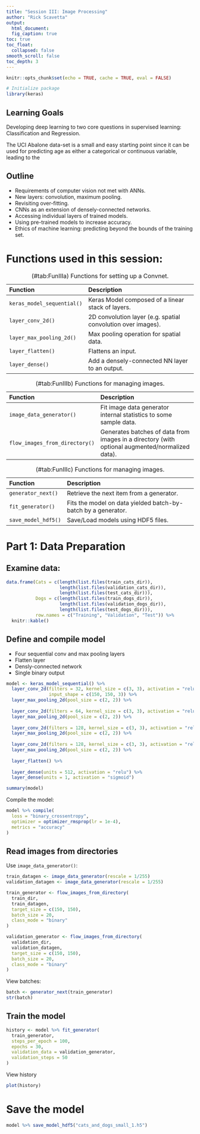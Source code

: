 ```yaml
---
title: "Session III: Image Processing"
author: "Rick Scavetta"
output:
  html_document:
  fig_caption: true
toc: true
toc_float:
  collapsed: false
smooth_scroll: false
toc_depth: 3
---
```

  
```r
knitr::opts_chunk$set(echo = TRUE, cache = TRUE, eval = FALSE)

# Initialize package
library(keras)
```

## Learning Goals

Developing deep learning to two core questions in supervised learning: Classification and Regression. 

The UCI Abalone data-set is a small and easy starting point since it can be used for predicting age as either a categorical or continuous variable, leading to the 

## Outline

- Requirements of computer vision not met with ANNs.
- New layers: convolution, maximum pooling.
- Revisiting over-fitting.
- CNNs as an extension of densely-connected networks.
- Accessing individual layers of trained models.
- Using pre-trained models to increase accuracy.
- Ethics of machine learning: predicting beyond the bounds of the training set.

# Functions used in this session:

Table: (\#tab:FunIIIa) Functions for setting up a Convnet.

| Function                   | Description                                                  |
|:---------------------------|:-------------------------------------------------------------| 
| `keras_model_sequential()` | Keras Model composed of a linear stack of layers.            |
| `layer_conv_2d()`          | 2D convolution layer (e.g. spatial convolution over images). |
| `layer_max_pooling_2d()`   | Max pooling operation for spatial data.                      |
| `layer_flatten()`          | Flattens an input.                                           |
| `layer_dense()`            | Add a densely-connected NN layer to an output.               |


Table: (\#tab:FunIIIb) Functions for managing images.

| Function                       | Description                                                                                     |
|:-------------------------------|:------------------------------------------------------------------------------------------------| 
| `image_data_generator()`       | Fit image data generator internal statistics to some sample data.                               |
| `flow_images_from_directory()` | Generates batches of data from images in a directory (with optional augmented/normalized data). |


Table: (\#tab:FunIIIc) Functions for managing images.

| Function                       | Description                                                                                     |
|:-------------------------------|:------------------------------------------------------------------------------------------------| 
| `generator_next()`             | Retrieve the next item from a generator.                                                        | 
| `fit_generator()`              | Fits the model on data yielded batch-by-batch by a generator.                                   |
| `save_model_hdf5()`            | Save/Load models using HDF5 files.                                                              |


# Part 1: Data Preparation

## Examine data:

```r

data.frame(Cats = c(length(list.files(train_cats_dir)),
                    length(list.files(validation_cats_dir)),
                    length(list.files(test_cats_dir))),
           Dogs = c(length(list.files(train_dogs_dir)),
                    length(list.files(validation_dogs_dir)),
                    length(list.files(test_dogs_dir))),
           row.names = c("Training", "Validation", "Test")) %>% 
  knitr::kable()


```

## Define and compile model

- Four sequential conv and max pooling layers
- Flatten layer
- Densly-connected network
- Single binary output

```r

model <- keras_model_sequential() %>%
  layer_conv_2d(filters = 32, kernel_size = c(3, 3), activation = "relu", 
                input_shape = c(150, 150, 3)) %>%
  layer_max_pooling_2d(pool_size = c(2, 2)) %>%
  
  layer_conv_2d(filters = 64, kernel_size = c(3, 3), activation = "relu") %>% 
  layer_max_pooling_2d(pool_size = c(2, 2)) %>%
  
  layer_conv_2d(filters = 128, kernel_size = c(3, 3), activation = "relu") %>% 
  layer_max_pooling_2d(pool_size = c(2, 2)) %>%
  
  layer_conv_2d(filters = 128, kernel_size = c(3, 3), activation = "relu") %>% 
  layer_max_pooling_2d(pool_size = c(2, 2)) %>%
  
  layer_flatten() %>%
  
  layer_dense(units = 512, activation = "relu") %>%
  layer_dense(units = 1, activation = "sigmoid")

summary(model)

```

Compile the model:

```r
model %>% compile(
  loss = "binary_crossentropy",
  optimizer = optimizer_rmsprop(lr = 1e-4),
  metrics = "accuracy"
)

```

## Read images from directories

Use `image_data_generator()`:

```r

train_datagen <- image_data_generator(rescale = 1/255)
validation_datagen <- image_data_generator(rescale = 1/255)

train_generator <- flow_images_from_directory(
  train_dir,
  train_datagen,
  target_size = c(150, 150),
  batch_size = 20,
  class_mode = "binary"
)

validation_generator <- flow_images_from_directory(
  validation_dir,
  validation_datagen,
  target_size = c(150, 150),
  batch_size = 20,
  class_mode = "binary"
)
```

View batches:

```r

batch <- generator_next(train_generator)
str(batch)

```

## Train the model

```r

history <- model %>% fit_generator(
  train_generator,
  steps_per_epoch = 100,
  epochs = 30,
  validation_data = validation_generator,
  validation_steps = 50
)

```

View history

```r
plot(history)
```

# Save the model

```r
model %>% save_model_hdf5("cats_and_dogs_small_1.h5")
```


